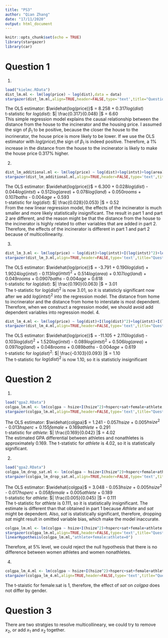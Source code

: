 ```yaml
---
title: "PS3"
author: "Qian Zhang"
date: "17/11/2020"
output: html_document
---
```


```r
knitr::opts_chunk$set(echo = TRUE)
library(stargazer)
library(car)
```

# Question 1

1. 
```r
load("kielmc.RData")
dist_lm.ml <- lm(log(price) ~ log(dist),data = data)
stargazer(dist_lm.ml,align=TRUE,header=FALSE,type='text',title="Question 1.1")

```
The OLS estimator: $\widehat{log(price)}$ = 8.258 + 0.317$log(dist)$ <br />
t-statistic for $log(dist)$: $| \frac{0.317}{0.048} |$ = 6.60 <br />
This simple regression model explains the causal relationship between the distance from the house to the incinerator and the housing price. I assumed the sign of $\beta_1$ to be positive, because the closer the house to the incrinerator, the house price is more likely to be lower. If we use the OLS estimator with $log(price)$,the sign of $\beta_1$ is indeed positive. Therefore, a 1% increase in the distance from the house to the incinerator is likely to make the house price 0.317% higher. 

2. 
```r
dist_lm_additional.ml <- lm(log(price) ~ log(dist)+log(intst)+log(area)+log(land)+rooms+baths+age,data = data)
stargazer(dist_lm_additional.ml,align=TRUE,header=FALSE,type='text',title="Question 1.2")

```

The OLS estimator: $\widehat{log(price)}$ = 6.300 + 0.028$log(dist)$ - 0.044$log(intst)$ + 0.512$log(area)$ +  0.078$log(land)$ + 0.050$rooms$ + 0.107$baths$ - 0.004$age$ + 0.593  <br />
t-statistic for $log(dist)$: $| \frac{0.028}{0.053} |$ = 0.52 <br />
From the new linear regression model, the effects of the incinerator is much smaller and more likely statistically insignificant. The result in part 1 and part 2 are different, and the reason might be that the distance from the house to the incinerator is highly related to other variables that are added in part 2. Therefore, the effects of the incinerator is  different in part 1 and part 2 because of multicollinearity. 


3. 
```r
dist_lm_3.ml <- lm(log(price) ~ log(dist)+log(intst)+I(log(intst)^2)+log(area)+log(land)+rooms+baths+age,data = data)
stargazer(dist_lm_3.ml,align=TRUE,header=FALSE,type='text',title="Question 1.3")

```
The OLS estimator: $\widehat{log(price)}$ = -3.791 + 0.190$log(dist)$ + 1.9024$log(intst)$ - 0.113$log(intst)^2$ + 0.514$log(area)$ +  0.107$log(land)$ + 0.049$rooms$ + 0.0907$baths$ - 0.004$age$ + 0.618 <br />
t-statistic for $log(dist)$: $| \frac{0.190}{0.063} |$ = 3.01 <br />
The t-statistic for $log(dist)^2$ is now 3.01, so it is statisticly significant now after we add $log(intst)^2$ into the regression model. The distance from home to incrinerator and the distance from home to interstate is most dependent. Therefore, when we construct a regression model, we should avoid add dependent variables into regression model. 
4.
```r
dist_lm_4.ml <- lm(log(price) ~ log(dist)+I(log(dist)^2)+log(intst)+I(log(intst)^2)+log(area)+log(land)+rooms+baths+age,data = data)
stargazer(dist_lm_4.ml,align=TRUE,header=FALSE,type='text',title="Question 1.4")

```
The OLS estimator: $\widehat{log(price)}$ =  -11.105 + 2.110$log(dist)$ - 0.103$log(dist)^2$ + 1.520$log(intst)$ - 0.089$log(intst)^2$ + 0.506$log(area)$ +  0.097$log(land)$ + 0.048$rooms$ + 0.089$baths$ - 0.004$age$ + 0.619 <br />
t-statistic for $log(dist)^2$: $| \frac{-0.103}{0.093} |$ = 1.10 <br />
The t-statistic for $log(dist)^2$ is now 1.10, so it is statisticly insignificant


# Question 2
1. 
```r
load("gpa2.RData")
colgpa_lm.ml <- lm(colgpa ~ hsize+I(hsize^2)+hsperc+sat+female+athlete,data = data)
stargazer(colgpa_lm.ml,align=TRUE,header=FALSE,type='text',title="Question 2.1")
```
The OLS estimator: $\widehat{colgpa}$ = 1.241 - 0.057$hsize$ + 0.005$hsize^2$ - 0.013$hsperc$  + 0.155$female$ + 0.169$athlete$ + 0.291 <br />
t-statistic for $athlete$: $| \frac{0.169}{0.042} |$ = 4.02 <br />
The estimated GPA differential between athletes and nonathletes is approximately 0.169. The t-statistic for $athlete$ is 4.02, so it is statistically significant. 

2. 

```r
load("gpa2.RData")
colgpa_lm_drop_sat.ml <- lm(colgpa ~ hsize+I(hsize^2)+hsperc+female+athlete,data = data)
stargazer(colgpa_lm_drop_sat.ml,align=TRUE,header=FALSE,type='text',title="Question 2.2")
```

The OLS estimator: $\widehat{colgpa}$ = 3.048 - 0.053$hsize$ + 0.005$hsize^2$ - 0.017$hsperc$ + 0.058$female$ + 0.005$athlete$ + 0.189 <br />
t-statistic for $athlete$: $| \frac{0.005}{0.045} |$ = 0.111 <br />
The t-statistic for $athlete$ is 0.111, so it is statistically insignificant. The estimate is different than that obtained in part 1 because $Athlete$ and $sat$ might be dependent. Also, $sat$ is statistically significant, therefore, dropping $sat$ might result in omitted variable bias, which make the model inaccurate.   

```r
colgpa_lm.ml <- lm(colgpa ~ hsize+I(hsize^2)+hsperc+sat+female+athlete + female:athlete,data = data)
stargazer(colgpa_lm.ml,align=TRUE,header=FALSE,type='text',title="Question 2.3")
linearHypothesis(colgpa_lm.ml,"athlete+female:athlete=0")
```
Therefore, at 5% level, we could reject the null hypothesis that there is no difference between women athletes and women nonathletes. 

4. 
```r
colgpa_lm_4.ml <- lm(colgpa ~ hsize+I(hsize^2)+hsperc+sat+female+athlete + female:sat,data = data)
stargazer(colgpa_lm_4.ml,align=TRUE,header=FALSE,type='text',title="Question 2.4")

```
The t-staistic for female:sat is 1, therefore, the effect of $sat$ on $colgpa$ does not differ by gender. 

# Question 3

There are two stratgies to resolve multicollineary, we could try to remove $x_2$, or add $x_1$ and $x_2$ together. 
